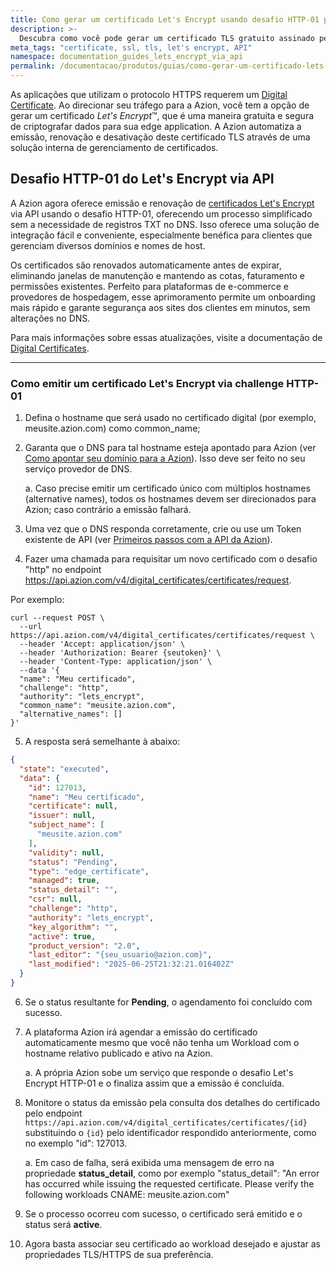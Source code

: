 ```yaml
---
title: Como gerar um certificado Let's Encrypt usando desafio HTTP-01 para sua aplicação via API
description: >-
  Descubra como você pode gerar um certificado TLS gratuito assinado pela Let's Encrypt e gerenciado automaticamente pela Azion para garantir segurança para sua aplicação.
meta_tags: "certificate, ssl, tls, let's encrypt, API"
namespace: documentation_guides_lets_encrypt_via_api
permalink: /documentacao/produtos/guias/como-gerar-um-certificado-lets-encrypt-via-api/
---
```


As aplicações que utilizam o protocolo HTTPS requerem um [Digital Certificate](/pt-br/documentacao/produtos/build/edge-application/digital-certificates/). Ao direcionar seu tráfego para a Azion, você tem a opção de gerar um certificado *Let's Encrypt*™, que é uma maneira gratuita e segura de criptografar dados para sua edge application. A Azion automatiza a emissão, renovação e desativação deste certificado TLS através de uma solução interna de gerenciamento de certificados.

## Desafio HTTP-01 do Let's Encrypt via API

A Azion agora oferece emissão e renovação de [certificados Let's Encrypt](/pt-br/documentacao/produtos/secure/edge-firewall/digital-certificates/) via API usando o desafio HTTP-01, oferecendo um processo simplificado sem a necessidade de registros TXT no DNS. Isso oferece uma solução de integração fácil e conveniente, especialmente benéfica para clientes que gerenciam diversos domínios e nomes de host.

Os certificados são renovados automaticamente antes de expirar, eliminando janelas de manutenção e mantendo as cotas, faturamento e permissões existentes. Perfeito para plataformas de e-commerce e provedores de hospedagem, esse aprimoramento permite um onboarding mais rápido e garante segurança aos sites dos clientes em minutos, sem alterações no DNS.

Para mais informações sobre essas atualizações, visite a documentação de [Digital Certificates](/pt-br/documentacao/produtos/secure/edge-firewall/digital-certificates/).

---

### Como emitir um certificado Let's Encrypt via challenge HTTP-01
 
1. Defina o hostname que será usado no certificado digital (por exemplo, meusite.azion.com) como common_name;

2. Garanta que o DNS para tal hostname esteja apontado para Azion (ver [Como apontar seu domínio para a Azion](/pt-br/documentacao/produtos/guias/apontar-dominio-para-a-azion/)). Isso deve ser feito no seu serviço provedor de DNS.

   a. Caso precise emitir um certificado único com múltiplos hostnames (alternative names), todos os hostnames devem ser direcionados para Azion; caso contrário a emissão falhará.

3. Uma vez que o DNS responda corretamente, crie ou use um Token existente de API (ver [Primeiros passos com a API da Azion](https://www.azion.com/pt-br/documentacao/produtos/devtools/primeiros-passos-api/)).

4. Fazer uma chamada para requisitar um novo certificado com o desafio "http" no endpoint https://api.azion.com/v4/digital_certificates/certificates/request.

Por exemplo:

```shell
curl --request POST \
  --url https://api.azion.com/v4/digital_certificates/certificates/request \
  --header 'Accept: application/json' \
  --header 'Authorization: Bearer {seutoken}' \
  --header 'Content-Type: application/json' \
  --data '{
  "name": "Meu certificado",
  "challenge": "http",
  "authority": "lets_encrypt",
  "common_name": "meusite.azion.com",
  "alternative_names": []
}'
```

5. A resposta será semelhante à abaixo:

```json
{
  "state": "executed",
  "data": {
    "id": 127013,
    "name": "Meu certificado",
    "certificate": null,
    "issuer": null,
    "subject_name": [
      "meusite.azion.com"
    ],
    "validity": null,
    "status": "Pending",
    "type": "edge_certificate",
    "managed": true,
    "status_detail": "",
    "csr": null,
    "challenge": "http",
    "authority": "lets_encrypt",
    "key_algorithm": "",
    "active": true,
    "product_version": "2.0",
    "last_editor": "{seu_usuario@azion.com}",
    "last_modified": "2025-06-25T21:32:21.016402Z"
  }
}
```

6. Se o status resultante for **Pending**, o agendamento foi concluído com sucesso. 

7. A plataforma Azion irá agendar a emissão do certificado automaticamente mesmo que você não tenha um Workload com o hostname relativo publicado e ativo na Azion.

   a. A própria Azion sobe um serviço que responde o desafio Let's Encrypt HTTP-01 e o finaliza assim que a emissão é concluída.

8. Monitore o status da emissão pela consulta dos detalhes do certificado pelo endpoint `https://api.azion.com/v4/digital_certificates/certificates/{id}` substituindo o `{id}` pelo identificador respondido anteriormente, como no exemplo "id": 127013.

   a. Em caso de falha, será exibida uma mensagem de erro na propriedade **status_detail**, como por exemplo "status_detail": "An error has occurred while issuing the requested certificate. Please verify the following workloads CNAME: meusite.azion.com"

9. Se o processo ocorreu com sucesso, o certificado será emitido e o status será **active**.

10. Agora basta associar seu certificado ao workload desejado e ajustar as propriedades TLS/HTTPS de sua preferência.
